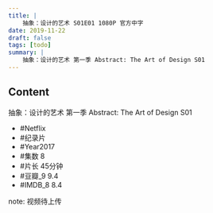 ```yaml
---
title: |
    抽象：设计的艺术 S01E01 1080P 官方中字
date: 2019-11-22
draft: false
tags: [todo]
summary: |
    抽象：设计的艺术 第一季 Abstract: The Art of Design S01
---
```


## Content

抽象：设计的艺术 第一季 Abstract: The Art of Design S01

- #Netflix
- #纪录片
- #Year2017
- #集数 8
- #片长 45分钟
- #豆瓣_9 9.4
- #IMDB_8 8.4

note: 视频待上传
